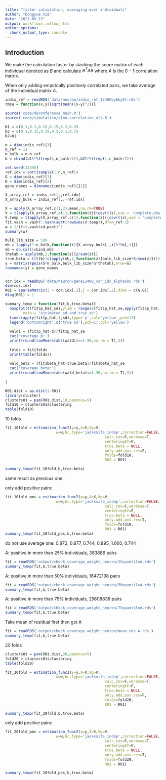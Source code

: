 ```yaml
---
title: "faster calculation, averaging over individuals"
author: "Dongyue Xie"
date: "2021-09-19"
output: workflowr::wflow_html
editor_options:
  chunk_output_type: console
---
```


## Introduction

We make the calculation faster by stacking the score matrix of each individual denoted as $B$ and calculate $B^TAB$ where $A$ is the $0-1$ correlation matrix.

When only adding empirically positively correlated pairs, we take average of the individual matrix $A$.

```r
indis_ref = readRDS('data/neuron/indis_ref_12400by6by97.rds')
rmse = function(x,y){sqrt(mean((x-y)^2))}
```

```r
source('code/deconference_main.R')
source('code/simulation/simu_correlation_ult.R')
```

```r

b1 = c(0.1,0.1,0.15,0.15,0.2,0.3)
b2 = c(0.1,0.15,0.25,0.3,0.1,0.1)
b2=b1

n = dim(indis_ref)[3]
n_ref = 11
n_bulk = n-n_ref
b = cbind(b1%*%t(rep(1,n_bulk/2)),b2%*%t(rep(1,n_bulk/2)))

set.seed(12345)
ref.idx = sort(sample(1:n,n_ref))
G = dim(indis_ref)[1]
K = dim(indis_ref)[2]
gene_names = dimnames(indis_ref)[[1]]

X_array_ref = indis_ref[,,ref.idx]
X_array_bulk = indis_ref[,,-ref.idx]

X = apply(X_array_ref,c(1,2),mean,na.rm=TRUE)
V = t(apply(X_array_ref,c(1),function(z){(cov(t(z),use = 'complete.obs'))}))/n_ref
V.temp = t(apply(X_array_ref,c(1),function(z){(cov(t(z),use = 'complete.obs'))}))
fit.vash = vashr::vash(sqrt(rowSums(V.temp)),df=n_ref-1)
w = 1/(fit.vash$sd.post)^2
summary(w)

bulk_lib_size = 500
mb = lapply(1:n_bulk,function(i){X_array_bulk[,,i]%*%b[,i]})
mb = do.call(cbind,mb)
thetab = apply(mb,2,function(z){z/sum(z)})
true.beta = t(t(b)*c(apply(mb,2,function(z){bulk_lib_size*G/sum(z)})))
y = matrix(rpois(G*n_bulk,bulk_lib_size*G*thetab),nrow=G)
rownames(y) = gene_names


cor.idx = readRDS('data/neuron/gene12400_cor_idx_alpha005.rds')
dim(cor.idx)
R01 = sparseMatrix(i = cor.idx[,1],j = cor.idx[,2],dims = c(G,G))
diag(R01) = 1
```

```r
summary_temp = function(fit,b,true.beta){
  boxplot(t(fit$p_hat_se),ylim = range(c(fit$p_hat_se,apply(fit$p_hat,1,sd,na.rm=T)),na.rm = T),
        main = 'estimated sd and true sd')
  lines(apply(fit$p_hat,1,sd),type='p',col='yellow',pch=17)
  legend('bottomright',c('true sd'),pch=17,col='yellow')
  
  waldi = (fit$p_hat-b)/fit$p_hat_se
  cat('coverage p:')
  print(round(rowMeans(abs(waldi)<=1.96,na.rm = T),3))
  
  folds = fit$folds
  print(table(folds))
  
  wald_beta = (fit$beta_hat-true.beta)/fit$beta_hat_se
  cat('coverage beta:')
  print(round(rowMeans(abs(wald_beta)<=1.96,na.rm = T),3))
  
}
```

```r
R01.dist = as.dist(1-R01)
library(cluster)
clusters01 = pam(R01.dist,10,pamonce=5)
fold10 = clusters01$clustering
table(fold10)
```

10 folds

```r
fit_10fold = estimation_func2(y=y,X=X,Vg=V,
                       w=w,hc.type='jackknife_indep',correction=FALSE,
                                             calc_cov=F,verbose=T,
                                             centeringXY=F,
                                             true.beta = NULL,
                                             only.add.pos.res=F,
                                             folds=fold10,
                                             R01 = R01)

summary_temp(fit_10fold,b,true.beta)
```

same result as previous one.

only add positive pairs:

```r
fit_10fold_pos = estimation_func2(y=y,X=X,Vg=V,
                       w=w,hc.type='jackknife_indep',correction=FALSE,
                                             calc_cov=F,verbose=T,
                                             centeringXY=F,
                                             true.beta = NULL,
                                             only.add.pos.res=T,
                                             folds=fold10,
                                             R01 = R01)
summary_temp(fit_10fold_pos,b,true.beta)
```

do not use average one: 0.872, 0.977, 0.744, 0.895, 1.000, 0.744

A: positive in more than $25\%$ individuals, 383886 pairs

```r
fit = readRDS('output/check_coverage_weight_neuron/25quantileA.rds')
summary_temp(fit,b,true.beta)
```

A: positive in more than $50\%$ individuals, 16472198 pairs

```r
fit = readRDS('output/check_coverage_weight_neuron/50quantileA.rds')
summary_temp(fit,b,true.beta)
```

A: positive in more than $75\%$ individuals, 25608838 pairs

```r
fit = readRDS('output/check_coverage_weight_neuron/75quantileA.rds')
summary_temp(fit,b,true.beta)
```

Take mean of residual first then get A

```r
fit = readRDS('output/check_coverage_weight_neuron/mean_res_A.rds')
summary_temp(fit,b,true.beta)
```

20 folds

```r
clusters01 = pam(R01.dist,20,pamonce=5)
fold20 = clusters01$clustering
table(fold20)

fit_20fold = estimation_func2(y=y,X=X,Vg=V,
                       w=w,hc.type='jackknife_indep',correction=FALSE,
                                             calc_cov=F,verbose=T,
                                             centeringXY=F,
                                             true.beta = NULL,
                                             only.add.pos.res=F,
                                             folds=fold20,
                                             R01 = R01)

summary_temp(fit_20fold,b,true.beta)
```


only add positive pairs:

```r
fit_20fold_pos = estimation_func2(y=y,X=X,Vg=V,
                       w=w,hc.type='jackknife_indep',correction=FALSE,
                                             calc_cov=F,verbose=T,
                                             centeringXY=F,
                                             true.beta = NULL,
                                             only.add.pos.res=T,
                                             folds=fold20,
                                             R01 = R01)

summary_temp(fit_20fold_pos,b,true.beta)
```


